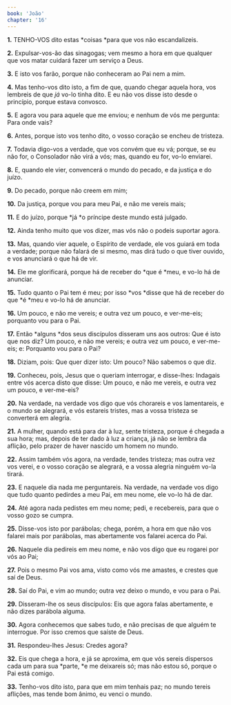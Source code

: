 ```yaml
---
book: 'João'
chapter: '16'
---
```


**1.** TENHO-VOS dito estas *coisas *para que vos não escandalizeis.

**2.** Expulsar-vos-ão das sinagogas; vem mesmo a hora em que qualquer que vos matar cuidará fazer um serviço a Deus.

**3.** E isto vos farão, porque não conheceram ao Pai nem a mim.

**4.** Mas tenho-vos dito isto, a fim de que, quando chegar aquela hora, vos lembreis de que *já* vo-lo tinha dito. E eu não vos disse isto desde o princípio, porque estava convosco.

**5.** E agora vou para aquele que me enviou; e nenhum de vós me pergunta: Para onde vais?

**6.** Antes, porque isto vos tenho dito, o vosso coração se encheu de tristeza.

**7.** Todavia digo-vos a verdade, que vos convém que eu vá; porque, se eu não for, o Consolador não virá a vós; mas, quando eu for, vo-lo enviarei.

**8.** E, quando ele vier, convencerá o mundo do pecado, e da justiça e do juízo.

**9.** Do pecado, porque não creem em mim;

**10.** Da justiça, porque vou para meu Pai, e não me vereis mais;

**11.** E do juízo, porque *já *o príncipe deste mundo está julgado.

**12.** Ainda tenho muito que vos dizer, mas vós não o podeis suportar agora.

**13.** Mas, quando vier aquele, o Espírito de verdade, ele vos guiará em toda a verdade; porque não falará de si mesmo, mas dirá tudo o que tiver ouvido, e vos anunciará o que há de vir.

**14.** Ele me glorificará, porque há de receber do *que é *meu, e vo-lo há de anunciar.

**15.** Tudo quanto o Pai tem é meu; por isso *vos *disse que há de receber do que *é *meu e vo-lo há de anunciar.

**16.** Um pouco, e não me vereis; e outra vez um pouco, e ver-me-eis; porquanto vou para o Pai.

**17.** Então *alguns *dos seus discípulos disseram uns aos outros: Que é isto que nos diz? Um pouco, e não me vereis; e outra vez um pouco, e ver-me-eis; e: Porquanto vou para o Pai?

**18.** Diziam, pois: Que quer dizer isto: Um pouco? Não sabemos o que diz.

**19.** Conheceu, pois, Jesus que o queriam interrogar, e disse-lhes: Indagais entre vós acerca disto que disse: Um pouco, e não me vereis, e outra vez um pouco, e ver-me-eis?

**20.** Na verdade, na verdade vos digo que vós chorareis e vos lamentareis, e o mundo se alegrará, e vós estareis tristes, mas a vossa tristeza se converterá em alegria.

**21.** A mulher, quando está para dar à luz, sente tristeza, porque é chegada a sua hora; mas, depois de ter dado à luz a criança, já não se lembra da aflição, pelo prazer de haver nascido um homem no mundo.

**22.** Assim também vós agora, na verdade, tendes tristeza; mas outra vez vos verei, e o vosso coração se alegrará, e a vossa alegria ninguém vo-la tirará.

**23.** E naquele dia nada me perguntareis. Na verdade, na verdade vos digo que tudo quanto pedirdes a meu Pai, em meu nome, ele vo-lo há de dar.

**24.** Até agora nada pedistes em meu nome; pedi, e recebereis, para que o vosso gozo se cumpra.

**25.** Disse-vos isto por parábolas; chega, porém, a hora em que não vos falarei mais por parábolas, mas abertamente vos falarei acerca do Pai.

**26.** Naquele dia pedireis em meu nome, e não vos digo que eu rogarei por vós ao Pai;

**27.** Pois o mesmo Pai vos ama, visto como vós me amastes, e crestes que saí de Deus.

**28.** Saí do Pai, e vim ao mundo; outra vez deixo o mundo, e vou para o Pai.

**29.** Disseram-lhe os seus discípulos: Eis que agora falas abertamente, e não dizes parábola alguma.

**30.** Agora conhecemos que sabes tudo, e não precisas de que alguém te interrogue. Por isso cremos que saíste de Deus.

**31.** Respondeu-lhes Jesus: Credes agora?

**32.** Eis que chega a hora, e já se aproxima, em que vós sereis dispersos cada um para sua *parte, *e me deixareis só; mas não estou só, porque o Pai está comigo.

**33.** Tenho-vos dito isto, para que em mim tenhais paz; no mundo tereis aflições, mas tende bom ânimo, eu venci o mundo.